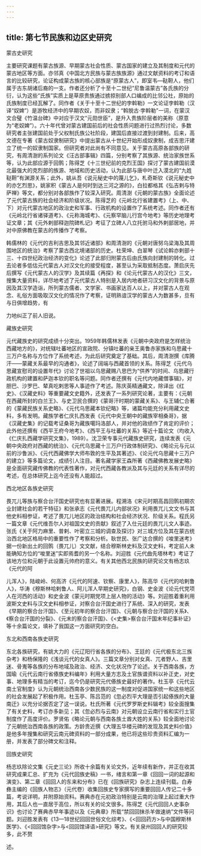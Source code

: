 ```yaml
---
---
---
```

title: 第七节民族和边区史研究
---



蒙古史研究

主要研究课题有蒙古族源、早期蒙古社会性质、蒙古国家的建立及其制度和元代的蒙古地区等方面。亦邻真《中国北方民族与蒙古族族源》通过文献资料的考订和语言的比较研究，论证构成蒙古族的核心部族是“原蒙古人”，即室韦—鞑靼人，他们属于古东胡诸后裔的一支。作者还分析了十至十二世纪“尼鲁温蒙古”各氏族的分衍，认为这些“氏族”实质上是草原贵族通过掳掠别部人口编成的比邻公社，原始的氏族制度已经瓦解了。同作者《关于十至十二世纪的孛斡勒》一文论证孛斡勒（汉译“奴婢”）是游牧经济中的早期农奴，而非奴隶；“斡脱古·孛斡勒”一词，在蒙汉文合璧《竹温台碑》中对应于汉文“元勋世臣”，是升入贵族阶层者的美称（原意为“老奴婢”）。六十年代曾对蒙古建国前后的社会性质问题进行过热烈讨论，多数研究者主张建国前处于父权制氏族公社阶段，建国后直接过渡到封建制。后来，高文德在专著《蒙古奴隶制研究》中提出蒙古从十世纪开始形成奴隶制，成吉思汗建立了统一的奴隶制国家。但研究者对此尚有不同意见。关于蒙古高原各部族的研究，有周清澍的系列论文《汪古部事辑》四篇，分别考察了其族源、统治家族世系等，认为此部应源于回鹘；陈得芝《十三世纪前的克烈王国》探讨了蒙古建国前漠北最强大的克烈部的族源、地域和历史活动，认为此部与唐中叶迁入漠北的“九姓鞑靼”有渊源关系；此外，姚从吾《说元秘史中的蔑儿乞》，札奇斯钦《说元秘史中的亦乞烈思》，姚家积《蒙古人是何时到达三河之源的》，白拉都格其《弘吉剌与特萨禅》等文，都分别对各部族作了较深入研究。周清澍《元朝的蒙古族》全面论述了元代蒙古族的社会经济和阶级状况。陈得芝的《元岭北行省建置考》（上、中、下）对元代蒙古地区的政治史和军事、行政机构的设置作了系统考述。同作者还有《元岭北行省诸驿道考》、《元称海城考》、《元察罕脑儿行宫今地考》等历史地理考证文章；其《元外剌部释迦院碑札记》考征了立碑人八立托驸马和外剌部居地，并对中原佛教在蒙古的传播作了考察。

韩儒林的《元代的吉利吉思及其邻近诸部》和周清澍的《元朝对唐努乌梁海及其周围地区的统治》考察了蒙古西北境诸部的历史。杜荣坤、白翠琴《试论斡亦剌部十三、十四世纪政治经济的变化》论述了此部归附蒙古后由氏族向封建制的转化。过去论者多低估元代蒙古人对汉文化的接受程度，甚至认为采取抵制态度。萧启庆先后撰写《元代蒙古人的汉学》及其续篇《再探》和《论元代蒙古人的汉化》三文，搜集大量资料，详尽地考述了元代蒙古人特别是入居内地者研习汉文化的背景与原因及其汉学造诣，所列蒙古儒者、文学家、书画家达百人以上，并对蒙古人在观念、礼俗方面吸取汉文化的情况作了考察，证明熟谙汉学的蒙古人为数甚多，旦有与日俱增趋势，有

力地纠正了前人旧说。

藏族史研究

元代藏族史的研究成绩十分突出。1959年韩儒林发表《元朝中央政府是怎样统治西藏地方的》，对统辖吐蕃地区的宣政院、分镇吐蕃的亲王奥鲁赤家族和乌思藏十三万户名称与方位作了系统考述，为此后研究奠定了基础。其后，周清澍撰《库腾汗——蒙藏关系最早的沟通者》，论述了阔端与西藏首领的关系。陈得芝《元代乌思藏宣慰司的设置年代》讨论了世祖以乌思藏赐八思巴为“供养”的时间、乌思藏行政机构的建置和萨迦本钦的职名等问题。同作者还撰有《元代内地藏僧事辑》，对胆巴、沙罗巴、辇真吃剌思等人事迹作了考述。陈庆英精通藏文，除译出《红史》、《汉藏史料》等重要藏文史籍外，还发表了一系列研究论著，主要有：《元朝在西藏所封的白兰王》、与史卫民合撰的《蒙哥汗时期的蒙藏关系》、与王辅仁合著的《蒙藏民族关系史略》、《元代乌思藏本钦纪略》等，诸篇均能充分利用藏文史料，多有发明。藏族学者仁庆扎西发表《元代中央王朝中的藏族宰相桑哥》，据《汉藏史集》的记载考证桑哥为藏族噶玛洛部人，并对他的政绩作了肯定的评价；此外他还撰有《西平王府今地考》、《西平王与吐蕃的关系》等近十篇论文（均收入《仁庆扎西藏学研究文集》，1989）。沈卫荣专事元代藏族史研究，连续发表《元朝中央政府对西藏的统治》、《元代乌思藏十三万户行政体制研究》、《略论元与元以前的沙鲁派》、《元代西藏佛学大师布敦的生平及其著述》、《论元代乌思藏十三万户的建立》等多篇论文，成绩引人注目。著名藏学家王森所著《西藏佛教发展史略》是全面研究藏传佛教的代表性著作，对元代西藏各教派及其与元廷的关系有详尽的考述，在总体研究上迄今还没有人能超过。

西北地区各族史研究

畏兀儿等族与察合台汗国史研究也有显著进展。程溯洛《宋元时期高昌回鹘初期农业封建社会的若干特征》和张承志《元代畏兀儿内部状况》利用畏兀儿文文书与其他史料相参证，考述了畏兀儿地区的政治结构和社会经济状况、阶级关系。程氏另一篇文章《元代维吾尔人对祖国文史的贡献》叙述了入仕元廷的畏兀儿文人事迹。张氏《关于阿力麻里、普剌、叶密立三城的调查及探讨》对三城方位及其在蒙古统治西北地区格局中的重要性作了考察和分析。耿世民、张广达合撰的《唆里迷考》据一份新出土的回鹘（畏兀儿）文文献，结合穆斯林史料及汉文史料，考定前人未能确知方位的“唆里迷”实即焉耆的另一个名称。刘迎胜《元代曲先塔林考》考证了该地方位和元朝于此设置元帅府的意义。有关其他西北民族的研究论文有杨志玖《元代的阿

儿浑人》，陆峻岭、何高济《元代的阿速、钦察、康里人》，陈高华《元代的哈剌鲁人》，华涛《穆斯林哈剌鲁人、阿儿浑人早期史研究》，白钢、史金波《论元代党项人在河西的活动》和史金波《蒙元时期党项上层人物的活动》等。刘迎胜着重利用波斯文史料与汉文史料相参证，对察合台汗国史进行了系统、深入的研究，发表《早期的察合台汗国》、《至元初年的察合台汗国》、《元朝与察合台汗国的关系》、《察合台汗国的分裂》、《元末的察合台汗国》、《<史集>察合台汗国末年纪事补证》等十余篇论文，填补了我国这一方面研究的空白。

东北和西南各族史研究

东北各族研究，有姚大力的《元辽阳行省各族的分布》、王廷的《元代极东北三族杂考》和杨保隆的《浅谈元代的女真人》。三篇文章分别对女真、兀者野人、吉里迷、骨嵬等各族的分布地域及政治、经济、文化状况作了论述。关于西南各族，方国瑜《元代云南行省傣族史料编年》利用大量方志及土官族谱资料以补正史，对史事、地理多有精当的考订，迄今仍是研究元代傣族史最好的著作。杜玉亭《元代云南土官制度》认为元朝统治西南各少数民族的这一制度对促进国家统一和这些地区的社会发展起了积极作用。杜玉亭、陈吕范的《忽必烈平大理是否引起傣族的大量南迁》以充分论据否定了这一误说。杜氏所著《元代罗罗斯史料辑考》较全面搜集了有关史料，考订亦多新见；其《忽必烈与云南》对元朝设立云南行省和实行土官制度作了高度评价。罗贤佑《略论元朝与西南各族土酋大姓的关系》较全面地讨论了元朝统治西南各族的政策。方龄贵近撰《大理五华楼元碑的发现及其史料价值》是他多年搜集和研究云南元碑资料的一部分成果，他已将这些珍贵资料汇编为一册，并发表了部分碑文和注释。

回族史研究

杨志玖除论文集《元史三论》所收十余篇有关论文外，近年续有新作，并正在收其研究成果汇总、扩充为《元代回族史稿》一书，绪言和第一章《回回一词的起源和演变》、第二章《回回人的东来和分布》已在《回族研究》杂志上连续刊载。白寿彝主编的《回族人物志》（元代卷）收集回族史专家撰写的重要回回人传记二十多篇，考说详明，并附原始资料。赛典赤在元初政治特别是云南的治理上起过重大作用，其后人也一直居于高位，所以有关的论文很多。陈得芝《元代回回人史事杂识》也讨论了赛典赤早年事迹以及《元典章》所载“禁回回抹杀羊做速纳”文件等问题。刘迎胜发表有《13—18世纪回回世俗文化综考》、《<回回药方>与中国穆斯林医学》、《<回回馆杂字>与<回回馆译语>研究》等文。有关泉州回回人的研究较多，此不赘

述。